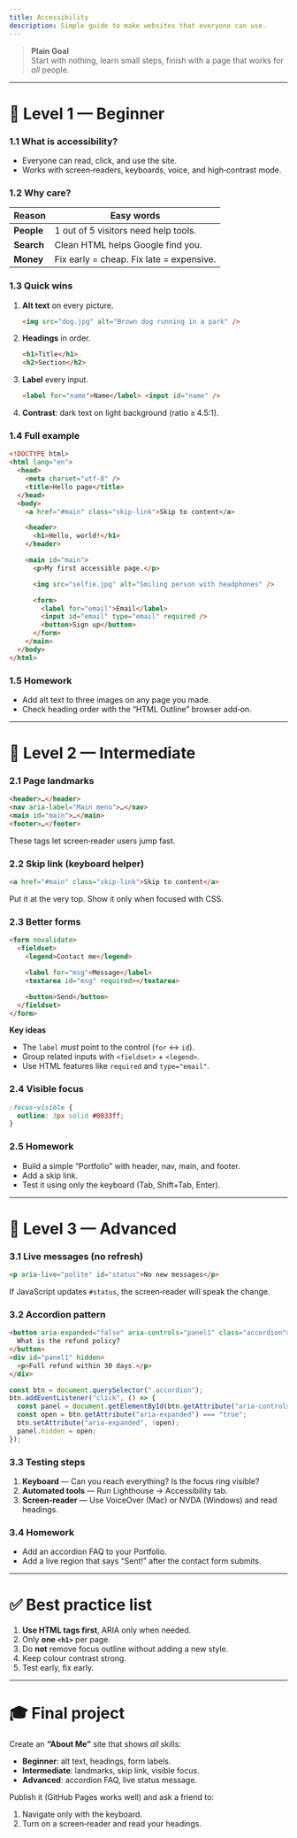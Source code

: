 ```yaml
---
title: Accessibility
description: Simple guide to make websites that everyone can use.
---
```


> **Plain Goal**  
> Start with nothing, learn small steps, finish with a page that works for _all_ people.

---

# 🌱 Level 1 — Beginner

### 1.1 What is accessibility?

- Everyone can read, click, and use the site.
- Works with screen‑readers, keyboards, voice, and high‑contrast mode.

### 1.2 Why care?

| Reason     | Easy words                               |
| ---------- | ---------------------------------------- |
| **People** | 1 out of 5 visitors need help tools.     |
| **Search** | Clean HTML helps Google find you.        |
| **Money**  | Fix early = cheap. Fix late = expensive. |

### 1.3 Quick wins

1. **Alt text** on every picture.
   ```html
   <img src="dog.jpg" alt="Brown dog running in a park" />
   ```
2. **Headings** in order.
   ```html
   <h1>Title</h1>
   <h2>Section</h2>
   ```
3. **Label** every input.
   ```html
   <label for="name">Name</label> <input id="name" />
   ```
4. **Contrast**: dark text on light background (ratio ≥ 4.5:1).

### 1.4 Full example

```html
<!DOCTYPE html>
<html lang="en">
  <head>
    <meta charset="utf-8" />
    <title>Hello page</title>
  </head>
  <body>
    <a href="#main" class="skip-link">Skip to content</a>

    <header>
      <h1>Hello, world!</h1>
    </header>

    <main id="main">
      <p>My first accessible page.</p>

      <img src="selfie.jpg" alt="Smiling person with headphones" />

      <form>
        <label for="email">Email</label>
        <input id="email" type="email" required />
        <button>Sign up</button>
      </form>
    </main>
  </body>
</html>
```

### 1.5 Homework

- Add alt text to three images on any page you made.
- Check heading order with the “HTML Outline” browser add‑on.

---

# 🌿 Level 2 — Intermediate

### 2.1 Page landmarks

```html
<header>…</header>
<nav aria-label="Main menu">…</nav>
<main id="main">…</main>
<footer>…</footer>
```

These tags let screen‑reader users jump fast.

### 2.2 Skip link (keyboard helper)

```html
<a href="#main" class="skip-link">Skip to content</a>
```

Put it at the very top. Show it only when focused with CSS.

### 2.3 Better forms

```html
<form novalidate>
  <fieldset>
    <legend>Contact me</legend>

    <label for="msg">Message</label>
    <textarea id="msg" required></textarea>

    <button>Send</button>
  </fieldset>
</form>
```

**Key ideas**

- The `label` _must_ point to the control (`for` ↔ `id`).
- Group related inputs with `<fieldset>` + `<legend>`.
- Use HTML features like `required` and `type="email"`.

### 2.4 Visible focus

```css
:focus-visible {
  outline: 3px solid #0033ff;
}
```

### 2.5 Homework

- Build a simple “Portfolio” with header, nav, main, and footer.
- Add a skip link.
- Test it using only the keyboard (Tab, Shift+Tab, Enter).

---

# 🌳 Level 3 — Advanced

### 3.1 Live messages (no refresh)

```html
<p aria-live="polite" id="status">No new messages</p>
```

If JavaScript updates `#status`, the screen‑reader will speak the change.

### 3.2 Accordion pattern

```html
<button aria-expanded="false" aria-controls="panel1" class="accordion">
  What is the refund policy?
</button>
<div id="panel1" hidden>
  <p>Full refund within 30 days.</p>
</div>
```

```js
const btn = document.querySelector(".accordion");
btn.addEventListener("click", () => {
  const panel = document.getElementById(btn.getAttribute("aria-controls"));
  const open = btn.getAttribute("aria-expanded") === "true";
  btn.setAttribute("aria-expanded", !open);
  panel.hidden = open;
});
```

### 3.3 Testing steps

1. **Keyboard** — Can you reach everything? Is the focus ring visible?
2. **Automated tools** — Run Lighthouse → Accessibility tab.
3. **Screen‑reader** — Use VoiceOver (Mac) or NVDA (Windows) and read headings.

### 3.4 Homework

- Add an accordion FAQ to your Portfolio.
- Add a live region that says “Sent!” after the contact form submits.

---

# ✅ Best practice list

1. **Use HTML tags first**, ARIA only when needed.
2. Only **one `<h1>`** per page.
3. Do **not** remove focus outline without adding a new style.
4. Keep colour contrast strong.
5. Test early, fix early.

---

# 🎓 Final project

Create an **“About Me”** site that shows _all_ skills:

- **Beginner**: alt text, headings, form labels.
- **Intermediate**: landmarks, skip link, visible focus.
- **Advanced**: accordion FAQ, live status message.

Publish it (GitHub Pages works well) and ask a friend to:

1. Navigate only with the keyboard.
2. Turn on a screen‑reader and read your headings.
